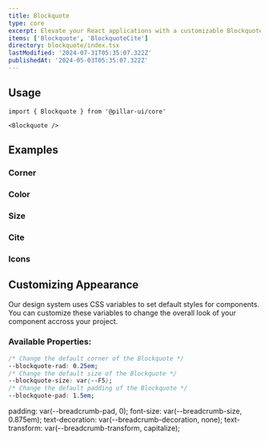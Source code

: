 ```yaml
---
title: Blockquote
type: core
excerpt: Elevate your React applications with a customizable Blockquote component. Effortlessly display quotes, testimonials, or excerpts in a visually appealing and semantically correct manner.
items: ['Blockquote', 'BlockquoteCite']
directory: blockquote/index.tsx
lastModified: '2024-07-31T05:35:07.322Z'
publishedAt: '2024-05-03T05:35:07.322Z'
---
```


## Usage

```tsx
import { Blockquote } from '@pillar-ui/core'
```

```tsx
<Blockquote />
```

## Examples

### Corner

<Prop defaultValue="2" type="'0' | '1' | '2' | '3' | '4' | '5' | 'full'" />

<Playground direction="column" name="blockquoteCorner" root="blockquote" />

### Color

<Prop defaultValue="p" type="'i' | 'd' | 'su' | 'se' | 'w' | 'p' | 'b' | 'o'" />

<Playground direction="column" name="blockquoteColor" root="blockquote" />

### Size

<Prop defaultValue="5" type="'1' | '2' | '3' | '4' | '5' | '6' | '7' | '8' | '9'" />

<Playground direction="column" name="blockquoteSize" root="blockquote" />

### Cite

<Playground direction="column" name="blockquoteCite" root="blockquote" />

### Icons

<Playground direction="column" name="blockquoteIcon" root="blockquote" />

## Customizing Appearance

Our design system uses CSS variables to set default styles for components. You can customize these variables to change the overall look of your component accross your project.

### Available Properties:

```css
/* Change the default corner of the Blockquote */
--blockquote-rad: 0.25em;
/* Change the default size of the Blockquote */
--blockquote-size: var(--F5);
/* Change the default padding of the Blockquote */
--blockquote-pad: 1.5em;
```

padding: var(--breadcrumb-pad, 0);
font-size: var(--breadcrumb-size, 0.875em);
text-decoration: var(--breadcrumb-decoration, none);
text-transform: var(--breadcrumb-transform, capitalize);
